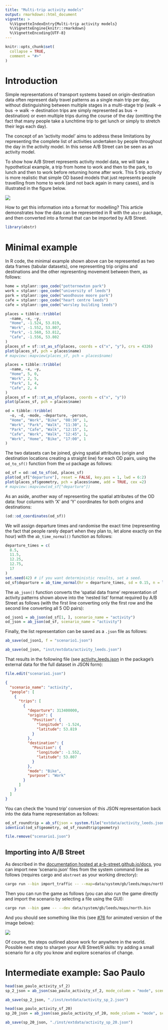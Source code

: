 ```yaml
---
title: "Multi-trip activity models"
output: rmarkdown::html_document
vignette: >
  %\VignetteIndexEntry{Multi-trip activity models}
  %\VignetteEngine{knitr::rmarkdown}
  %\VignetteEncoding{UTF-8}
---
```


```r
knitr::opts_chunk$set(
  collapse = TRUE,
  comment = "#>"
)
```

# Introduction

Simple representations of transport systems based on origin-destination data often represent daily travel patterns as a single main trip per day, without distinguishing between multiple stages in a multi-stage trip (walk -> bus -> walk -> destination trips are simply represented as bus -> destination) or even multiple trips during the course of the day (omitting the fact that many people take a lunchtime trip to get lunch or simply to stretch their legs each day).

The concept of an 'activity model' aims to address these limitations by representing the complete list of activities undertaken by people throughout the day in the activity model.
In this sense A/B Street can be seen as an activity model.

To show how A/B Street represents activity model data, we will take a hypothetical example, a trip from home to work and then to the park, to lunch and then to work before returning home after work.
This 5 trip activity is more realistic that simple OD based models that just represents people travelling from home to work (and not back again in many cases), and is illustrated in the figure below.

![](od-sketch.png)

How to get this information into a format for modelling?
This article demonstrates how the data can be represented in R with the `abstr` package, and then converted into a format that can be imported by A/B Street.

```r
library(abstr)
```

# Minimal example

In R code, the minimal example shown above can be represented as two data frames (tabular datasets), one representing trip origins and destinations and the other representing movement between them, as follows:

```r
home = stplanr::geo_code("potternewton park")
work = stplanr::geo_code("university of leeds")
park = stplanr::geo_code("woodhouse moore park")
cafe = stplanr::geo_code("heart centre leeds")
cafe = stplanr::geo_code("worsley building leeds")
```


```r
places = tibble::tribble(
  ~name, ~x, ~y,
  "Home", -1.524, 53.819,
  "Work", -1.552, 53.807,
  "Park", -1.560, 53.812,
  "Cafe", -1.556, 53.802
)
places_sf = sf::st_as_sf(places, coords = c("x", "y"), crs = 4326)
plot(places_sf, pch = places$name)
# mapview::mapview(places_sf, pch = places$name)
```


```r
places = tibble::tribble(
  ~name, ~x, ~y,
  "Home", 5, 0,
  "Work", 2, 5,
  "Park", 1, 4,
  "Cafe", 2, 4
)
places_sf = sf::st_as_sf(places, coords = c("x", "y"))
plot(places_sf, pch = places$name)
```


```r
od = tibble::tribble(
  ~o, ~d, ~mode, ~departure, ~person,
  "Home", "Work", "Bike", "08:30", 1,
  "Work", "Park", "Walk", "11:30", 1,
  "Park", "Cafe", "Walk", "12:15", 1,
  "Cafe", "Work", "Walk", "12:45", 1,
  "Work", "Home", "Bike", "17:00", 1
)
```

The two datasets can be joined, giving spatial attributes (origin and destination locations creating a straight line) for each OD pairs, using the `od_to_sf()` function from the `od` package as follows:

```r
od_sf = od::od_to_sf(od, places_sf)
plot(od_sf["departure"], reset = FALSE, key.pos = 1, lwd = 6:2)
plot(places_sf$geometry, pch = places$name, add = TRUE, cex =2)
# mapview::mapview(od_sf["departure"])
```

As an aside, another way of representing the spatial attributes of the OD data: four columns with 'X' and 'Y' coordinates for both origins and destinations:

```r
(od::od_coordinates(od_sf))
```

We will assign departure times and randomise the exact time (representing the fact that people rarely depart when they plan to, let alone exactly on the hour) with the `ab_time_normal()` function as follows:


```r
departure_times = c(
  8.5,
  11.5,
  12.25,
  12.75,
  17
)
set.seed(42) # if you want deterministic results, set a seed.
od_sf$departure = ab_time_normal(hr = departure_times, sd = 0.15, n = length(departure_times))
```

The `ab_json()` function converts the 'spatial data frame' representation of activity patterns shown above into the 'nested list' format required by A/B Street as follows (with the first line converting only the first row and the second line converting all 5 OD pairs):

```r
od_json1 = ab_json(od_sf[1, ], scenario_name = "activity")
od_json = ab_json(od_sf, scenario_name = "activity")
```

Finally, the list representation can be saved as a `.json` file as follows:

```r
ab_save(od_json1, f = "scenario1.json")
```

```r
ab_save(od_json, "inst/extdata/activity_leeds.json")
```


That results in the following file (see [activity_leeds.json](https://github.com/a-b-street/abstr/blob/main/inst/extdata/activity_leeds.json) in the package's external data for the full dataset in JSON form):

```r
file.edit("scenario1.json")
```


```json
{
  "scenario_name": "activity",
  "people": [
    {
      "trips": [
        {
          "departure": 313400000,
          "origin": {
            "Position": {
              "longitude": -1.524,
              "latitude": 53.819
            }
          },
          "destination": {
            "Position": {
              "longitude": -1.552,
              "latitude": 53.807
            }
          },
          "mode": "Bike",
          "purpose": "Work"
        }
      ]
    }
  ]
}
```

You can check the 'round trip' conversion of this JSON representation back into the data frame representation as follows:

<!-- Todo: these are not totally identical, only the geomtry is: -->

```r
od_sf_roundtrip = ab_sf(json = system.file("extdata/activity_leeds.json", package = "abstr"))
identical(od_sf$geometry, od_sf_roundtrip$geometry) 
```

```r
file.remove("scenario1.json")
```


## Importing into A/B Street

As described in the [documentation hosted at a-b-street.github.io/docs](https://a-b-street.github.io/docs/tech/dev/formats/scenarios.html), you can import new 'scenario.json' files from the system command line as follows (requires cargo and `abstreet` as your working directory):

```bash
cargo run --bin import_traffic -- --map=data/system/gb/leeds/maps/north.bin --input=/home/activity_leeds.json
```

Then you can run the game as follows (you can also run the game directly and import the scenario by selecting a file using the GUI):

```bash
cargo run --bin game -- --dev data/system/gb/leeds/maps/north.bin
```

And you should see something like this (see [#76](https://github.com/a-b-street/abstr/issues/76) for animated version of the image below):


![](https://user-images.githubusercontent.com/1825120/133152963-a57d3812-e05c-4acb-8969-5464ab2b5d74.png)

Of course, the steps outlined above work for anywhere in the world.
Possible next step to sharpen your A/B Street/R skills: try adding a small scenario for a city you know and explore scenarios of change.

<!-- Todo: -->

<!-- possible -->
<!-- # Montlake example -->

# Intermediate example: Sao Paulo

```r
head(sao_paulo_activity_sf_2)
sp_2_json = ab_json(sao_paulo_activity_sf_2, mode_column = "mode", scenario_name = "2-agents")
```

```r
ab_save(sp_2_json, "./inst/extdata/activity_sp_2.json")
```

```r
head(sao_paulo_activity_sf_20)
sp_20_json = ab_json(sao_paulo_activity_sf_20, mode_column = "mode", scenario_name = "20-agents")
```

```r
ab_save(sp_20_json, "./inst/extdata/activity_sp_20.json")
```

